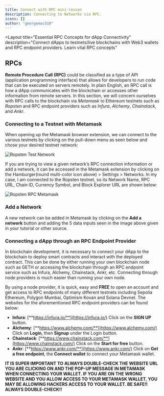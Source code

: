 ```yaml
---
title: Connect with RPC mini-lesson
description: Connecting to Networks via RPC.
icons: []
author: "georgemac510"
---
```



<Layout
    title="Essential RPC Concepts for dApp Connectivity" 
    description="Connect dApps to testnets/live blockchains with Web3 wallets and RPC endpoint providers. Learn vital RPC concepts" 
>
<LessonHeader title="Connecting to a Network via RPC" />

## RPCs

**Remote Procedure Call (RPC)** could be classified as a type of API
(application programming interface) that allows for developers to run code that
can be executed on servers remotely. In plain English, an RPC call is how a dApp
communicates with the blockchain or accesses other information from remote
servers. In this section, we will concern ourselves with RPC calls to the
blockchain via _Metamask_ to Ethereum testnets such as _Ropsten_ and RPC
endpoint providers such as _Infura_, _Alchemy_, _Chainstack_, and _Ankr_.

### Connecting to a Testnet with Metamask

When opening up the Metamask browser extension, we can connect to the various
testnets by clicking on the pull-down menu as seen below and chose your desired
testnet network:

![Ropsten Test Network](/assets/lessons/connect-with-rpc/networks4.png)

If you are trying to view a given network’s RPC connection information or add a
network, it can be accessed in the Metamask extension by clicking on the
Hamburger(round multi-color icon above) > Settings > Networks. In my case, I am
connected to the Ropsten testnet, so its Network Name, RPC URL, Chain ID,
Currency Symbol, and Block Explorer URL are shown below:

![Ropsten RPC Metamask](/assets/lessons/connect-with-rpc/ropsten-RPC-metamask.png)

### Add a Network

A new network can be added in Metamask by clicking on the **Add a network**
button and adding the 5 data inputs seen in the image above given in your
tutorial or other source.

### Connecting a dApp through an RPC Endpoint Provider

In blockchain development, it is necessary to connect your dApp to the
blockchain to deploy smart contracts and interact with the deployed contract.
This can be done by either running your own blockchain node such as GETH or
accessing the blockchain through an RPC endpoint service such as Infura,
Alchemy, Chainstack, Ankr, etc. Connecting through node providers is much easier
than running your own node. 

By using a node provider, it is quick, easy and
**FREE** to open an account and get access to RPC endpoints of many different
testnets including Sepolia Ethereum, Polygon Mumbai, Optimism Kovan and Solana
Devnet. The websites for the aforementioned RPC endpoint providers can be found
below:

- **Infura**: [**https://infura.io/**](https://infura.io/) Click on the **SIGN
  UP** button.
- **Alchemy**: [**https://www.alchemy.com/**](https://www.alchemy.com/) Click on
  **Login**, then **Signup** under the Login button.
- **Chainstack**: [**https://www.chainstack.com/**](https://www.chainstack.com/)
  Click on the **Start for free** button.
- **Ankr**: [**https://www.ankr.com/**](https://www.ankr.com/) Click on **Get a
  free endpoint**, the **Connect wallet** to connect your Metamask wallet.

**IT IS SUPER IMPORTANT TO ALWAYS DOUBLE-CHECK THE WEBSITE URL YOU ARE CLICKING
ON AND THE POP-UP MESSAGE IN METAMASK WHEN CONNECTING YOUR WALLET. IF YOU ARE ON
THE WRONG WEBSITE AND YOU ALLOW ACCESS TO YOUR METAMASK WALLET, YOU MAY BE
ALLOWING HACKERS ACCESS TO YOUR WALLET. BE SAFE!! ALWAYS DOUBLE-CHECK!!**

</Layout>
